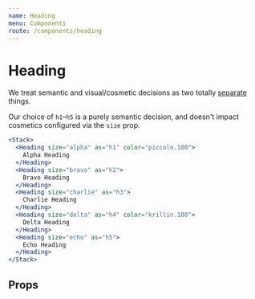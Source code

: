 ```yaml
---
name: Heading
menu: Components
route: /components/heading
---
```



# Heading

We treat semantic and visual/cosmetic decisions as two totally [separate](https://csswizardry.com/2016/02/managing-typography-on-large-apps/) things.

Our choice of `h1`–`h5` is a purely semantic decision, and doesn't impact cosmetics configured via the `size` prop.

```jsx react-live
<Stack>
  <Heading size="alpha" as="h1" color="piccolo.100">
    Alpha Heading
  </Heading>
  <Heading size="bravo" as="h2">
    Bravo Heading
  </Heading>
  <Heading size="charlie" as="h3">
    Charlie Heading
  </Heading>
  <Heading size="delta" as="h4" color="krillin.100">
    Delta Heading
  </Heading>
  <Heading size="echo" as="h5">
    Echo Heading
  </Heading>
</Stack>
```

## Props

<PropsTable of={Heading} />
